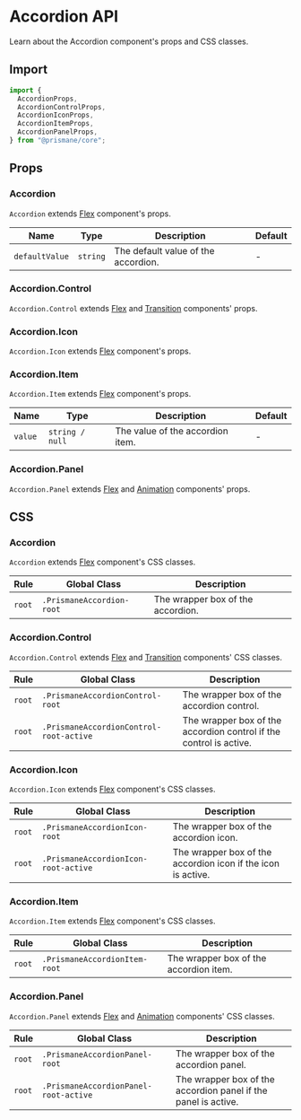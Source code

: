 # Accordion API

Learn about the Accordion component's props and CSS classes.

## Import

```js
import {
  AccordionProps,
  AccordionControlProps,
  AccordionIconProps,
  AccordionItemProps,
  AccordionPanelProps,
} from "@prismane/core";
```

## Props

### Accordion

`Accordion` extends [Flex](/docs/components-api/flex-api) component's props.

| Name           | Type     | Description                         | Default |
| -------------- | -------- | ----------------------------------- | ------- |
| `defaultValue` | `string` | The default value of the accordion. | -       |

### Accordion.Control

`Accordion.Control` extends [Flex](/docs/components-api/flex-api) and [Transition](/docs/components-api/transition-api) components' props.

### Accordion.Icon

`Accordion.Icon` extends [Flex](/docs/components-api/flex-api) component's props.

### Accordion.Item

`Accordion.Item` extends [Flex](/docs/components-api/flex-api) component's props.

| Name    | Type            | Description                      | Default |
| ------- | --------------- | -------------------------------- | ------- |
| `value` | `string / null` | The value of the accordion item. | -       |

### Accordion.Panel

`Accordion.Panel` extends [Flex](/docs/components-api/flex-api) and [Animation](/docs/components-api/animation-api) components' props.

## CSS

### Accordion

`Accordion` extends [Flex](/docs/components-api/flex-api) component's CSS classes.

| Rule   | Global Class              | Description                       |
| ------ | ------------------------- | --------------------------------- |
| `root` | `.PrismaneAccordion-root` | The wrapper box of the accordion. |

### Accordion.Control

`Accordion.Control` extends [Flex](/docs/components-api/flex-api) and [Transition](/docs/components-api/transition-api) components' CSS classes.

| Rule   | Global Class                            | Description                                                        |
| ------ | --------------------------------------- | ------------------------------------------------------------------ |
| `root` | `.PrismaneAccordionControl-root`        | The wrapper box of the accordion control.                          |
| `root` | `.PrismaneAccordionControl-root-active` | The wrapper box of the accordion control if the control is active. |

### Accordion.Icon

`Accordion.Icon` extends [Flex](/docs/components-api/flex-api) component's CSS classes.

| Rule   | Global Class                         | Description                                                  |
| ------ | ------------------------------------ | ------------------------------------------------------------ |
| `root` | `.PrismaneAccordionIcon-root`        | The wrapper box of the accordion icon.                       |
| `root` | `.PrismaneAccordionIcon-root-active` | The wrapper box of the accordion icon if the icon is active. |

### Accordion.Item

`Accordion.Item` extends [Flex](/docs/components-api/flex-api) component's CSS classes.

| Rule   | Global Class                  | Description                            |
| ------ | ----------------------------- | -------------------------------------- |
| `root` | `.PrismaneAccordionItem-root` | The wrapper box of the accordion item. |

### Accordion.Panel

`Accordion.Panel` extends [Flex](/docs/components-api/flex-api) and [Animation](/docs/components-api/animation-api) components' CSS classes.

| Rule   | Global Class                          | Description                                                    |
| ------ | ------------------------------------- | -------------------------------------------------------------- |
| `root` | `.PrismaneAccordionPanel-root`        | The wrapper box of the accordion panel.                        |
| `root` | `.PrismaneAccordionPanel-root-active` | The wrapper box of the accordion panel if the panel is active. |
